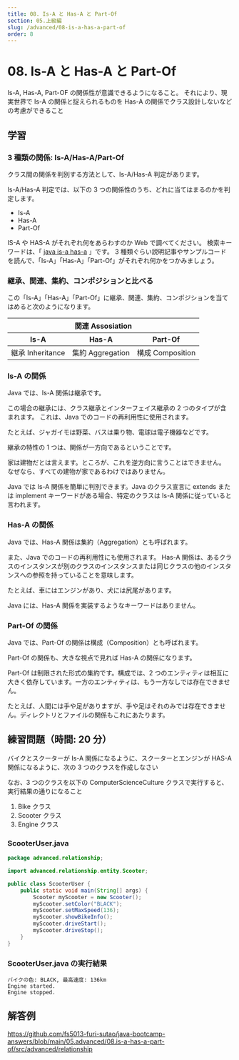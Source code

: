 ```yaml
---
title: 08. Is-A と Has-A と Part-Of
section: 05.上級編
slug: /advanced/08-is-a-has-a-part-of
order: 8
---
```


# 08. Is-A と Has-A と Part-Of

<p className="goal">Is-A, Has-A, Part-OF の関係性が意識できるようになること。
  それにより、現実世界で Is-A の関係と捉えられるものを Has-A
  の関係でクラス設計しないなどの考慮ができること</p>

## 学習

### 3 種類の関係: Is-A/Has-A/Part-Of

クラス間の関係を判別する方法として、Is-A/Has-A 判定があります。

Is-A/Has-A 判定では、以下の 3 つの関係性のうち、どれに当てはまるのかを判定します。

- Is-A
- Has-A
- Part-Of

IS-A や HAS-A がそれぞれ何をあらわすのか Web で調べてください。
検索キーワードは、「 [java is-a has-a](https://www.google.com/search?q=java+is-a+has-a) 」です。
3 種類ぐらい説明記事やサンプルコードを読んで、「Is-A」「Has-A」「Part-Of」がそれぞれ何かをつかみましょう。

### 継承、関連、集約、コンポジションと比べる

この「Is-A」「Has-A」「Part-Of」に継承、関連、集約、コンポジションを当てはめると次のようになります。

<table>
  <thead>
    <tr>
      <th colspan="3">関連 Assosiation</th>
    </tr>
    <tr>
      <th>Is-A</th>
      <th>Has-A</th>
      <th>Part-Of</th>
    </tr>
  </thead>
  <tbody>
    <tr>
      <td>継承 Inheritance</td>
      <td>集約 Aggregation</td>
      <td>構成 Composition</td>
    </tr>
  </tbody>
</table>

### Is-A の関係

Java では、Is-A 関係は継承です。

この場合の継承には、クラス継承とインターフェイス継承の 2 つのタイプが含まれます。
これは、Java でのコードの再利用性に使用されます。

たとえば、ジャガイモは野菜、バスは乗り物、電球は電子機器などです。

継承の特性の 1 つは、関係が一方向であるということです。

家は建物だとは言えます。ところが、これを逆方向に言うことはできません。
なぜなら、すべての建物が家であるわけではありません。

Java では Is-A 関係を簡単に判別できます。Java のクラス宣言に extends または implement キーワードがある場合、特定のクラスは Is-A 関係に従っていると言われます。

### Has-A の関係

Java では、Has-A 関係は集約（Aggregation）とも呼ばれます。

また、Java でのコードの再利用性にも使用されます。
Has-A 関係は、あるクラスのインスタンスが別のクラスのインスタンスまたは同じクラスの他のインスタンスへの参照を持っていることを意味します。

たとえば、車にはエンジンがあり、犬には尻尾があります。

Java には、Has-A 関係を実装するようなキーワードはありません。

### Part-Of の関係

Java では、Part-Of の関係は構成（Composition）とも呼ばれます。

Part-Of の関係も、大きな視点で見れば Has-A の関係になります。

Part-Of は制限された形式の集約です。構成では、2 つのエンティティは相互に大きく依存しています。一方のエンティティは、もう一方なしでは存在できません。

たとえば、人間には手や足がありますが、手や足はそれのみでは存在できません。ディレクトリとファイルの関係もこれにあたります。

## 練習問題（時間: 20 分）

バイクとスクーターが Is-A 関係になるように、スクーターとエンジンが HAS-A 関係になるように、次の 3 つのクラスを作成しなさい

なお、3 つのクラスを以下の ComputerScienceCulture クラスで実行すると、実行結果の通りになること

1. Bike クラス
2. Scooter クラス
3. Engine クラス

### ScooterUser.java

```java
package advanced.relationship;

import advanced.relationship.entity.Scooter;

public class ScooterUser {
    public static void main(String[] args) {
        Scooter myScooter = new Scooter();
        myScooter.setColor("BLACK");
        myScooter.setMaxSpeed(136);
        myScooter.showBikeInfo();
        myScooter.driveStart();
        myScooter.driveStop();
    }
}
```

### ScooterUser.java の実行結果

```console
バイクの色: BLACK, 最高速度: 136km
Engine started.
Engine stopped.
```

## 解答例

https://github.com/fs5013-furi-sutao/java-bootcamp-answers/blob/main/05.advanced/08.is-a-has-a-part-of/src/advanced/relationship
